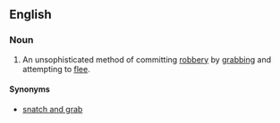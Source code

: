 ==English==

===Noun===
{{en-noun}}

# An unsophisticated method of committing [[robbery]] by [[grab]]bing and attempting to [[flee]].

====Synonyms====
* [[snatch and grab]]